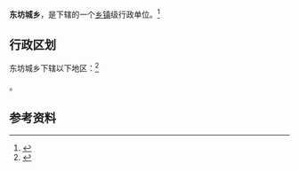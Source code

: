 {{中国乡级行政区|14/02/25/201/000}}

'''东坊城乡'''，是{{PRC admin/fullname|14/02/25/201/000|3}}下辖的一个[[乡镇|乡镇]]级行政单位。<ref>{{PRC admin/ref sgc|{{PRC admin/parent|14/02/25/201/000}}}}</ref>

== 行政区划 ==

东坊城乡下辖以下地区：<ref>{{PRC admin/ref sgc|14/02/25/201/000}}</ref>

{{PRC admin/children|14/02/25/201/000}}。

== 参考资料 ==

{{reflist}}

{{行政区划小作品}}
{{PRC admin/navcat|14/02/25/201/000}}